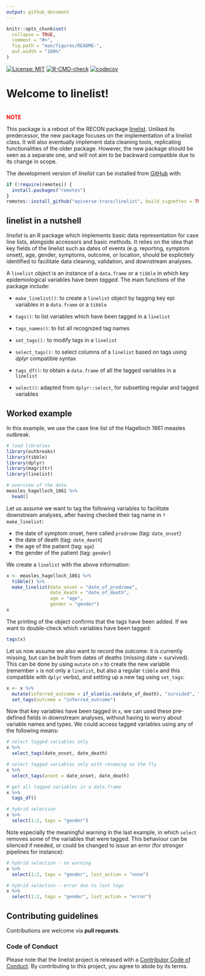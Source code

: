 ```yaml
---
output: github_document
---
```


<!-- README.md is generated from README.Rmd. Please edit that file -->

```r
knitr::opts_chunk$set(
  collapse = TRUE,
  comment = "#>",
  fig.path = "man/figures/README-",
  out.width = "100%"
)
```

<!-- badges: start -->
[![License: MIT](https://img.shields.io/badge/License-MIT-yellow.svg)](https://opensource.org/licenses/MIT)
[![R-CMD-check](https://github.com/epiverse-trace/linelist/workflows/R-CMD-check/badge.svg)](https://github.com/epiverse-trace/linelist/actions)
[![codecov](https://codecov.io/gh/epiverse-trace/linelist/branch/main/graph/badge.svg?token=JGTCEY0W02)](https://codecov.io/gh/epiverse-trace/linelist)
<!-- badges: end -->

# Welcome to linelist!

<br>
**<span style="color: red;">NOTE</span>**

This package is a reboot of the RECON package
[linelist](https://github.com/reconhub/linelist). Unliked its predecessor, the
new package focuses on the implementation of a linelist class. It will also
eventually implement data cleaning tools, replicating functionalities of the
older package. However, the new package should be seen as a separate one, and
will not aim to be backward compatible due to its change in scope.


The development version of *linelist* can be installed from
[GitHub](https://github.com/) with:

```r
if (!require(remotes)) {
  install.packages("remotes")
}
remotes::install_github("epiverse-trace/linelist", build_vignettes = TRUE)
```

## linelist in a nutshell 

*linelist* is an R package which implements basic data representation for case
line lists, alongside accessors and basic methods. It relies on the idea that
key fields of the linelist such as dates of events (e.g. reporting, symptom
onset), age, gender, symptoms, outcome, or location, should be explicitely
identified to facilitate data cleaning, validation, and downstream analyses. 

A `linelist` object is an instance of a `data.frame` or a `tibble` in which key
epidemiological variables have been *tagged*. The main functions of the package
include:

* `make_linelist()`: to create a `linelist` object by tagging key epi variables in
  a `data.frame` or a `tibble`
  
* `tags()`: to list variables which have been tagged in a `linelist`

* `tags_names()`: to list all recognized tag names

* `set_tags():` to modify tags in a `linelist`

* `select_tags():` to select columns of a `linelist` based on tags using *dplyr*
  compatible syntax
  
* `tags_df()`: to obtain a `data.frame` of all the tagged variables in a `linelist`

* `select()`: adapted from `dplyr::select`, for subsetting regular and tagged
  variables


## Worked example

In this example, we use the case line list of the Hagelloch 1861 measles outbreak.

```r

# load libraries
library(outbreaks)
library(tibble)
library(dplyr)
library(magrittr)
library(linelist)

# overview of the data
measles_hagelloch_1861 %>%
  head()

```

Let us assume we want to tag the following variables to facilitate downstream
analyses, after having checked their tag name in `?make_linelist`:

* the date of symptom onset, here called `prodrome` (tag: `date_onset`)
* the date of death (tag: `date_death`)
* the age of the patient (tag: `age`)
* the gender of the patient (tag: `gender`)

We create a `linelist` with the above information:

```r

x <- measles_hagelloch_1861 %>%
  tibble() %>%
  make_linelist(date_onset = "date_of_prodrome",
                date_death = "date_of_death",
                age = "age",
                gender = "gender")
x

```

The printing of the object confirms that the tags have been added. If we want to
double-check which variables have been tagged:

```r

tags(x)

```

Let us now assume we also want to record the outcome: it is currently missing,
but can be built from dates of deaths (missing date = survived). This can be
done by using `mutate` on `x` to create the new variable (remember `x` is not
only a `linelist`, but also a regular `tibble` and this compatible with `dplyr`
verbs), and setting up a new tag using `set_tags`:

```r

x <- x %>%
  mutate(inferred_outcome = if_else(is.na(date_of_death), "survided", "died")) %>%
  set_tags(outcome = "inferred_outcome")

```

Now that key variables have been tagged in `x`, we can used these pre-defined
fields in downstream analyses, without having to worry about variable names and
types. We could access tagged variables using any of the following means:

```r

# select tagged variables only
x %>%
  select_tags(date_onset, date_death)

# select tagged variables only with renaming on the fly
x %>%
  select_tags(onset = date_onset, date_death)

# get all tagged variables in a data.frame
x %>%
  tags_df()

# hybrid selection
x %>%
  select(1:2, tags = "gender")

```
Note especially the meaningful warning in the last example, in which `select`
removes some of the variables that were tagged. This behaviour can be silenced
if needed, or could be changed to issue an error (for stronger pipelines for
instance):

```r

# hybrid selection - no warning
x %>%
  select(1:2, tags = "gender", lost_action = "none")

# hybrid selection - error due to lost tags
x %>%
  select(1:2, tags = "gender", lost_action = "error")

```





## Contributing guidelines
Contributions are welcome via **pull requests**.

### Code of Conduct
Please note that the linelist project is released with a 
[Contributor Code of Conduct](https://contributor-covenant.org/version/2/0/CODE_OF_CONDUCT.html).
By contributing to this project, you agree to abide by its terms.

